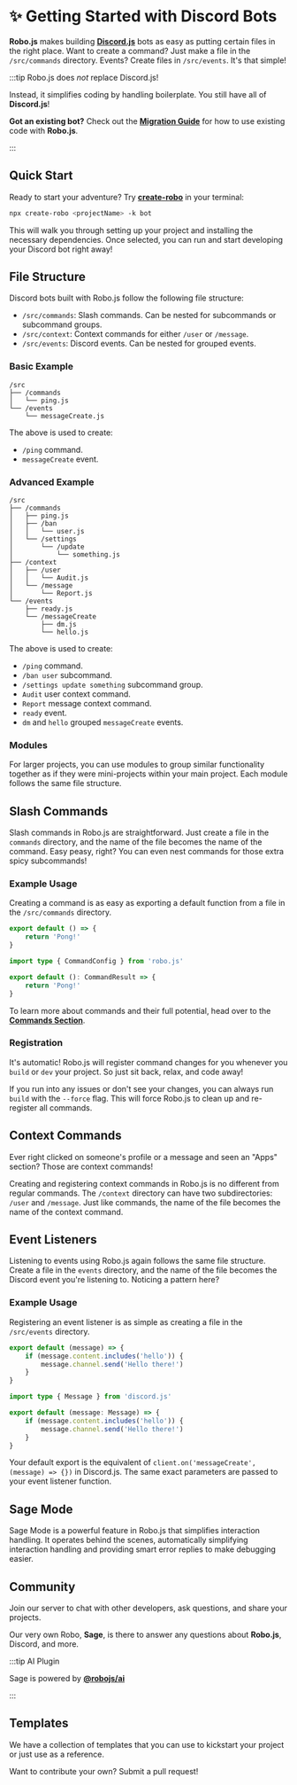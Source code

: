 
# ✨ Getting Started with Discord Bots

**Robo.js** makes building **[Discord.js](https://discord.js.org)** bots as easy as putting certain files in the right place. Want to create a command? Just make a file in the `/src/commands` directory. Events? Create files in `/src/events`. It's that simple!

:::tip Robo.js does _not_ replace Discord.js!

Instead, it simplifies coding by handling boilerplate. You still have all of **Discord.js**!

**Got an existing bot?** Check out the **[Migration Guide](./migrate)** for how to use existing code with **Robo.js**.

:::

## Quick Start

Ready to start your adventure? Try **[create-robo](./create-robo/overview)** in your terminal:

```bash
npx create-robo <projectName> -k bot
```

This will walk you through setting up your project and installing the necessary dependencies. Once selected, you can run and start developing your Discord bot right away!

<CardRow>
	<Card
		href="https://blog.waveplay.com/how-to-make-a-discord-robo/"
		title="📚 Tutorial"
		description="How to create a to-do Discord bot."
	/>
</CardRow>

## File Structure

Discord bots built with Robo.js follow the following file structure:

- `/src/commands`: Slash commands. Can be nested for subcommands or subcommand groups.
- `/src/context`: Context commands for either `/user` or `/message`.
- `/src/events`: Discord events. Can be nested for grouped events.

### Basic Example

```
/src
├── /commands
│   └── ping.js
└── /events
    └── messageCreate.js
```

The above is used to create:

- `/ping` command.
- `messageCreate` event.

### Advanced Example

```
/src
├── /commands
│   ├── ping.js
│   ├── /ban
│   │   └── user.js
│   └── /settings
│       └── /update
│           └── something.js
├── /context
│   ├── /user
│   │   └── Audit.js
│   └── /message
│       └── Report.js
└── /events
    ├── ready.js
    └── /messageCreate
        ├── dm.js
        └── hello.js
```

The above is used to create:

- `/ping` command.
- `/ban user` subcommand.
- `/settings update something` subcommand group.
- `Audit` user context command.
- `Report` message context command.
- `ready` event.
- `dm` and `hello` grouped `messageCreate` events.

<CardRow>
	<Card href="../robojs/files" title="📂 Robo File Structure" description="Learn about standard Robo files." />
</CardRow>

### Modules

For larger projects, you can use modules to group similar functionality together as if they were mini-projects within your main project. Each module follows the same file structure.

<CardRow>
	<Card href="../robojs/modules" title="📦 Modules" description="Stay organized with modules." />
</CardRow>

## Slash Commands

Slash commands in Robo.js are straightforward. Just create a file in the `commands` directory, and the name of the file becomes the name of the command. Easy peasy, right? You can even nest commands for those extra spicy subcommands!

### Example Usage

Creating a command is as easy as exporting a default function from a file in the `/src/commands` directory.

<Tabs groupId="examples-script">
<TabItem value="js" label="Javascript">

```javascript title="/src/commands/ping.js"
export default () => {
	return 'Pong!'
}
```

</TabItem>
<TabItem value="ts" label="Typescript">

```typescript title="/src/commands/ping.ts"
import type { CommandConfig } from 'robo.js'

export default (): CommandResult => {
	return 'Pong!'
}
```

</TabItem>
</Tabs>

To learn more about commands and their full potential, head over to the **[Commands Section](./commands)**.

### Registration

It's automatic! Robo.js will register command changes for you whenever you `build` or `dev` your project. So just sit back, relax, and code away!

If you run into any issues or don't see your changes, you can always run `build` with the `--force` flag. This will force Robo.js to clean up and re-register all commands.

<CardRow>
	<Card href="./commands" title="📜 Commands" description="Learn more about slash commands." />
</CardRow>

## Context Commands

Ever right clicked on someone's profile or a message and seen an "Apps" section? Those are context commands!

Creating and registering context commands in Robo.js is no different from regular commands. The `/context` directory can have two subdirectories: `/user` and `/message`. Just like commands, the name of the file becomes the name of the context command.

<CardRow>
	<Card href="./context-menu" title="🖱️ Context Commands" description="Learn more about context commands." />
</CardRow>

## Event Listeners

Listening to events using Robo.js again follows the same file structure. Create a file in the `events` directory, and the name of the file becomes the Discord event you're listening to. Noticing a pattern here?

### Example Usage

Registering an event listener is as simple as creating a file in the `/src/events` directory.

<Tabs groupId="examples-script">
<TabItem value="js" label="Javascript">

```javascript showLineNumbers title="/src/events/messageCreate.js"
export default (message) => {
	if (message.content.includes('hello')) {
		message.channel.send('Hello there!')
	}
}
```

</TabItem>
<TabItem value="ts" label="Typescript">

```typescript showLineNumbers title="/src/events/messageCreate.ts"
import type { Message } from 'discord.js'

export default (message: Message) => {
	if (message.content.includes('hello')) {
		message.channel.send('Hello there!')
	}
}
```

</TabItem>
</Tabs>

Your default export is the equivalent of `client.on('messageCreate', (message) => {})` in Discord.js. The same exact parameters are passed to your event listener function.

<CardRow>
	<Card href="./events" title="📡 Events" description="Learn more about events." />
</CardRow>

## Sage Mode

Sage Mode is a powerful feature in Robo.js that simplifies interaction handling. It operates behind the scenes, automatically simplifying interaction handling and providing smart error replies to make debugging easier.

<CardRow>
	<Card href="../robojs/sage" title="🔮 Sage" description="Unlock the full power of Sage Mode." />
</CardRow>

## Community

Join our server to chat with other developers, ask questions, and share your projects.

<CardRow>
	<Card href="https://roboplay.dev/discord" title="✨ Discord Server" description="Join our Discord community!" />
</CardRow>

Our very own Robo, **Sage**, is there to answer any questions about **Robo.js**, Discord, and more.

:::tip AI Plugin

Sage is powered by **[@robojs/ai](../plugins/ai)**

:::

## Templates

We have a collection of templates that you can use to kickstart your project or just use as a reference.

Want to contribute your own? Submit a pull request!

<CardRow>
	<Card
		href="https://github.com/Wave-Play/robo.js/tree/main/templates/starter-bot-javascript"
		title="🔗 Starter (JS)"
		description="A basic JavaScript bot using Robo.js."
	/>
	<Card
		href="https://github.com/Wave-Play/robo.js/tree/main/templates/starter-bot-typescript"
		title="🔗 Starter (TS)"
		description="A basic TypeScript bot using Robo.js."
	/>
</CardRow>
<CardRow>
	<Card
		href="https://github.com/Wave-Play/robo.js/tree/main/templates/economy-bot"
		title="🔗 Economy (TS)"
		description="An economy bot using Robo.js."
	/>
	<Card
		href="https://github.com/Wave-Play/robo.js/blob/main/CONTRIBUTING.md"
		title="📝 Contributing"
		description="How to contribute to Robo.js"
	/>
</CardRow>
